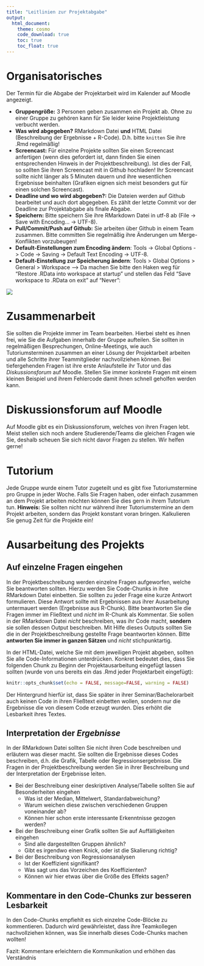 ```yaml
---
title: "Leitlinien zur Projektabgabe"
output: 
  html_document:
    theme: cosmo
    code_download: true
    toc: true
    toc_float: true
---
```


# Organisatorisches

Der Termin für die Abgabe der Projektarbeit wird im Kalender auf Moodle angezeigt.

- **Gruppengröße:** 3 Personen geben zusammen ein Projekt ab. Ohne zu einer Gruppe zu gehören kann für Sie leider keine Projektleistung verbucht werden.
- **Was wird abgegeben?** RMarkdown Datei **und** HTML Datei (Beschreibung der Ergebnisse + R-Code). D.h. bitte `knitten` Sie ihre .Rmd regelmäßig!
- **Screencast:** Für einzelne Projekte sollten Sie einen Screencast anfertigen (wenn dies gefordert ist, dann finden Sie einen entsprechenden Hinweis in der Projektbeschreibung). Ist dies der Fall, so sollten Sie ihren Screencast mit in Github hochladen! Ihr Screencast sollte nicht länger als 5 Minuten dauern und ihre wesentlichen Ergebnisse beinhalten (Grafiken eignen sich meist besonders gut für einen solchen Screencast).
- **Deadline und wo wird abgegeben?:** Die Dateien werden auf Github bearbeitet und auch dort abgegeben. Es zählt der letzte Commit vor der Deadline zur Projektabgabe als finale Abgabe.
- **Speichern:** Bitte speichern Sie ihre RMarkdown Datei in utf-8 ab (File -> Save with Encoding... -> UTF-8).
- **Pull/Commit/Push auf Github:** Sie arbeiten über Github in einem Team zusammen. Bitte committen Sie regelmäßig ihre Änderungen um Merge-Konflikten vorzubeugen!
- **Default-Einstellungen zum Encoding ändern**: Tools -> Global Options -> Code -> Saving -> Default Text Encoding -> UTF-8.
- **Default-Einstellung zur Speicherung ändern**: Tools > Global Options > General > Workspace --> Da machen Sie bitte den Haken weg für "Restore .RData into workspace at startup" und stellen das Feld "Save workspace to .RData on exit" auf "Never":

![](./figs/Global-options_RStudio.png)

# Zusammenarbeit

Sie sollten die Projekte immer im Team bearbeiten. Hierbei steht es ihnen frei, wie Sie die Aufgaben innerhalb der Gruppe aufteilen. Sie sollten in regelmäßigen Besprechungen, Online-Meetings, wie auch Tutoriumsterminen zusammen an einer Lösung der Projektarbeit arbeiten und alle Schritte ihrer Teammitglieder nachvollziehen können. Bei tiefergehenden Fragen ist ihre erste Anlaufstelle ihr Tutor und das _Diskussionsforum_ auf Moodle. Stellen Sie immer konkrete Fragen mit einem kleinen Beispiel und ihrem Fehlercode damit ihnen schnell geholfen werden kann. 

# Diskussionsforum auf Moodle

Auf Moodle gibt es ein Diskussionsforum, welches von ihren Fragen lebt.
Meist stellen sich noch andere Studierende/Teams die gleichen Fragen wie Sie, deshalb scheuen Sie sich nicht davor Fragen zu stellen. Wir helfen gerne!

# Tutorium

Jede Gruppe wurde einem Tutor zugeteilt und es gibt fixe Tutoriumstermine pro Gruppe in jeder Woche. Falls Sie Fragen haben, oder einfach zusammen an dem Projekt arbeiten möchten können Sie dies gern in ihrem Tutorium tun.
**Hinweis:** Sie sollten nicht nur während ihrer Tutoriumstermine an dem Projekt arbeiten, sondern das Projekt konstant voran bringen. Kalkulieren Sie genug Zeit für die Projekte ein!

# Ausarbeitung des Projekts

## Auf einzelne Fragen eingehen

In der Projektbeschreibung werden einzelne Fragen aufgeworfen, welche Sie beantworten sollten. Hierzu werden Sie Code-Chunks in ihre RMarkdown Datei einbetten.
Sie sollten zu jeder Frage eine kurze Antwort formulieren. Diese Antwort sollte mit Ergebnissen aus ihrer Ausarbeitung untermauert werden (Ergebnisse aus R-Chunk).
Bitte beantworten Sie die Fragen immer im Fließtext und _nicht_ im R-Chunk als Kommentar.
Sie sollen in der RMarkdown Datei _nicht_ beschreiben, was ihr Code macht, **sondern** sie sollen dessen Output beschreiben. Mit Hilfe dieses Outputs sollten Sie die in der Projektbeschreibung gestellte Frage beantworten können. Bitte **antworten Sie immer in ganzen Sätzen** und _nicht_ stichpunktartig.

In der HTML-Datei, welche Sie mit dem jeweiligen Projekt abgeben, sollten Sie alle Code-Informationen unterdrücken. Konkret bedeutet dies, dass Sie folgenden Chunk zu Beginn der Projektausarbeitung eingefügt lassen sollten (wurde von uns bereits ein das .Rmd jeder Projektarbeit eingefügt): 

```r
knitr::opts_chunk$set(echo = FALSE, message=FALSE, warning = FALSE)
```

Der Hintergrund hierfür ist, dass Sie später in ihrer Seminar/Bachelorarbeit auch keinen Code in ihren Fließtext einbetten wollen, sondern nur die Ergebnisse die von diesem Code erzeugt wurden. Dies erhöht die Lesbarkeit ihres Textes.

## Interpretation der _Ergebnisse_

In der RMarkdown Datei sollten Sie nicht ihren Code beschreiben und erläutern was dieser macht. Sie sollten die Ergebnisse dieses Codes beschreiben, d.h. die Grafik, Tabelle oder Regressionsergebnisse.
Die Fragen in der Projektbeschreibung werden Sie in ihrer Beschreibung und der Interpretation der Ergebnisse leiten.

- Bei der Beschreibung einer deskriptiven Analyse/Tabelle sollten Sie auf Besonderheiten eingehen
  - Was ist der Median, Mittelwert, Standardabweichung?
  - Warum weichen diese zwischen verschiedenen Gruppen voneinander ab?
  - Können hier schon erste interessante Erkenntnisse gezogen werden?
- Bei der Beschreibung einer Grafik sollten Sie auf Auffälligkeiten eingehen
  - Sind alle dargestellten Gruppen ähnlich?
  - Gibt es irgendwo einen Knick, oder ist die Skalierung richtig?
- Bei der Beschreibung von Regressionsanalysen
  - Ist der Koeffizient signifikant?
  - Was sagt uns das Vorzeichen des Koeffizienten?
  - Können wir hier etwas über die Größe des Effekts sagen?


## Kommentare in den Code-Chunks zur besseren Lesbarkeit

In den Code-Chunks empfiehlt es sich einzelne Code-Blöcke zu kommentieren. Dadurch wird gewährleistet, dass ihre Teamkollegen nachvollziehen können, was Sie innerhalb dieses Code-Chunks machen wollten!

Fazit: Kommentare erleichtern die Kommunikation und erhöhen das Verständnis
